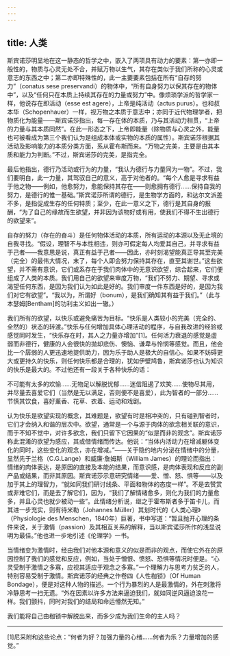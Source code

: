 ```yaml
---
---
---
```

title: 人类
---




斯宾诺莎明显地在这一静态的哲学之中，嵌入了两项具有动力的要素：第一亦即一般性的，物质与心灵无处不合，并赋万物以生气，其存在类似于我们所称的心灵或意志的东西之中；第二亦即特殊性的，此一主要要素包括在所有“自存的努力”（conatus sese preservandi）的物体中，“所有自身努力以保其存在的物体中”，以及“任何只在本质上持续其存在的力量或努力”中。像烦琐学派的哲学家一样，他说存在即活动（esse est agere），上帝是纯活动（actus purus）。也和叔本华（Schopenhauer）一样，视万物之本质于意志中；亦同于近代物理学者，把物质化为能量——斯宾诺莎指出，每一存在体的本质，乃与其活动力相贯，“上帝的力量与其本质同然”。在此一形态之下，上帝即能量（除物质与心灵之外，能量也可被看成为第三个我们认为是组成本体或实物的本质的属性）。斯宾诺莎根据其活动及影响能力的本质分类方面，系从霍布斯而来。“万物之完美，主要是由其本质和能力为判断。”不过，斯宾诺莎的完美，是指完全。

最后他指出，德行乃活动或行为的力量，“我认为德行与力量同为一物”。不过，我们要明白，此一力量，其驾驭自己的意义，高于对他者的。“每个人愈是寻求有益于他之物——例如，他愈努力，愈能保持其存在——则愈拥有德行……保持自我的努力，是德行的惟一基础。”斯宾诺莎所谓的德行，是生物学方面的，和达尔文派差不多，是指促成生存的任何特质；至少，在此一意义之下，德行是其自身的报酬，“为了自己的缘故而生欲望，并非因为该物好或有用，使我们不得不生出德行的欲望来”。

自存的努力（存在的奋斗）是任何物体活动的本质，所有运动的本源以及无止境的自我寻找。“假设，理智不与本性相违，则亦可假定每人均爱其自己，并寻求有益于己者——我意思是说，真正有益于己者——因此，亦时刻渴望能真正导其至完美（完全）的最伟大情况，末了，每个人即会努力保持其存在，直至其谢世。”这些欲望，并不需有意识，它们或系存在于我们肉体中的无意识欲望，综合起来，它们便组成了人类的本质。我们用自己的欲望来审度万物，“我们不努力、期望、寻求或渴望任何东西，是因为我们认为如此是好的。我们审度一件东西是好的，是因为我们对它有欲望”。“我以为，所谓好（bonum），是我们确知其有益于我们。”（此与本瑟姆[Bentham]的功利主义如出一辙。）

我们所有的欲望，以快乐或避免痛苦为目标。“快乐是人类较小的完美（完全的、全然的）状态的转渡。”快乐与任何增加具体心理活动的程序，与自我改进的经验或感觉同时发生，“快乐存在时，其人之力量亦增加”[1]。任何活力衰退的感觉是虚弱而非德行，健康的人会很快的抛却悲伤、懊恼、谦卑与怜悯等感觉。而且，他会比一个孱弱的人更迅速地提供助力，因为乐于助人是极大的自信心。如果不妨碍更大或更持久的快乐，则任何快乐都是合理的，犹如伊壁鸠鲁，斯宾诺莎也认为知识的快乐是最大的。不过他还有一段关于各种快乐的话：

不可能有太多的欢愉……无物足以解脱忧郁……迷信阻遏了欢笑……使物尽其用，并尽量去喜爱它们（当然是无以满足，否则便不是喜爱），此为智者的一部分……节慎其饮食，喜好薰香、花草、衣着、运动和戏剧。



认为快乐是欲望实现的概念，其难题是，欲望有时是相冲突的，只有碰到智者时，它们才会纳入和谐的层次中。欲望，通常是一个与源于肉体的欲念相关联的意识，而于不知不觉中，对许多欲念，我们只留下它因果的“似是而非的观念”。斯宾诺莎称此混淆的欲望为感应，其或借情绪而传达。他说：“当体内活动力在增减躯体变化的同时，这些变化的观念，亦在增减。”——关于隐约地内分泌在情绪中的分量，显然先于兰格（C.G.Lange）和威廉·詹姆斯（William James）的理论而指出：情绪的肉体表达，是原因的直接及本能的结果，而意识感，是肉体表现和反应的副产品或结果，而非其原因。斯宾诺莎示意研究情绪——爱、憎、怒、惧等——以及加于其上的理智力，“就如同我们研讨线条、平面和物体的态度一样”。不是去赞赏或非难它们，而是去了解它们，因为，“我们了解情绪愈多，则化为我们的力量愈多，并且心灵也就少被动一些”。此情绪分析说，继之于霍布斯者多于笛卡儿，而其进一步充实，则有待米勒（Johannes Müller）其划时代的《人类心理》（Physiologie des Menschen，1840年）巨著，书中写道：“暂且抛开心理的条件来说，关于激情（passion）及其相互关系的解释，当以斯宾诺莎所作的浅显说明为最佳。”他也进一步地引述《伦理学》一书。

当情绪变为激情时，经由我们对他本源和意义的似是而非的观点，而使它外在的原因控制了我们的感觉和反应，例如，当处于憎恨、愤怒、恐惧等情况时便是。“心灵受制于激情之多寡，应视其适应于观念之多寡。”一个理解力与思考力贫乏的人，特别容易受制于激情。斯宾诺莎的经典之作卷四《人性枷锁》（Of Human Bondage），便是对这种人物的描述。一个行为暴烈的人是最激情的，外在刺激将冷静思考一扫无遗。“外在因素以许多方法来逼迫我们，就如同逆风逼迫浪花一样。我们颤抖，同时对我们的结局和命运懵然无知。”

我们能将自己由枷锁中解脱出来，而多少成为我们生命的主人吗？



* * *



[1]尼采附和这些论点：“何者为好？加强力量的心绪……何者为乐？力量增加的感觉。”